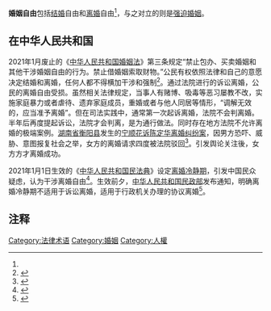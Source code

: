 '''婚姻自由'''包括[[结婚|结婚]]自由和[[离婚|离婚]]自由<ref name=a1/>，与之对立的则是[[强迫婚姻|强迫婚姻]]。

== 在中华人民共和国 ==

2021年1月废止的《[[中华人民共和国婚姻法|中华人民共和国婚姻法]]》第三条规定“禁止包办、买卖婚姻和其他干涉婚姻自由的行为。禁止借婚姻索取财物。”公民有权依照法律和自己的意愿决定结婚和离婚，任何人都不得横加干涉和强制<ref name="a1">{{Cite web |url=http://www.npc.gov.cn/npc/c2373/200204/5107d1cd0b2246c49ca8f228edfcfb06.shtml |title=哪些行为构成暴力干涉婚姻自由罪？ |accessdate=2021-06-13 |author= |date=2002-04-19 |work= |publisher=中国人大网 |language=Zh-hans |archive-date=2021-06-13 |archive-url=https://web.archive.org/web/20210613063017/http://www.npc.gov.cn/npc/c2373/200204/5107d1cd0b2246c49ca8f228edfcfb06.shtml |dead-url=no }}</ref>。通过法院进行的诉讼离婚，公民的离婚自由受损。虽然相关法律规定，当事人有赌博、吸毒等恶习屡教不改，实施家庭暴力或者虐待、遗弃家庭成员，重婚或者与他人同居等情形，“调解无效的，应当准予离婚”。但在司法实践中，通常第一次起诉离婚，法院不会判离婚。半年后再度提起诉讼，法院才会判离，是为通行做法。同时存在地方法院不允许离婚的极端案例。[[湖南省|湖南省]][[衡阳县|衡阳县]]发生的[[宁顺花诉陈定华离婚纠纷案|宁顺花诉陈定华离婚纠纷案]]，因男方恐吓、威胁、意图报复社会之举，女方的离婚请求四度被法院驳回<ref>{{Cite web |url=http://www.xinhuanet.com/comments/2021-04/16/c_1127335937.htm |title=5年4次起诉均驳回 离婚为何这么难？ |accessdate=2021-06-13 |author=舒圣祥 |date=2021-04-16 |work=责任编辑：徐可 |publisher=新华网，来源：羊城网报 |language=Zh-hans |archive-date=2021-06-13 |archive-url=https://web.archive.org/web/20210613064802/http://www.xinhuanet.com/comments/2021-04/16/c_1127335937.htm |dead-url=no }}</ref>。引发舆论关注後，女方方才离婚成功。

2021年1月1日生效的《[[中华人民共和国民法典|中华人民共和国民法典]]》设定[[离婚冷静期|离婚冷静期]]，引发中国民众疑虑，认为干涉离婚自由<ref>{{Cite web |url=http://www.chinanews.com/sh/2020/12-17/9364186.shtml |title=“离婚冷静期”出台后现不同声音 是否干预离婚自由？ |accessdate=2021-06-13 |author= |date=2020-12-17 |work=整理：微宇，编辑：陈海峰 |publisher=中国新闻网，来源：人民日报海外版 |language=Zh-hans |archive-date=2021-06-13 |archive-url=https://web.archive.org/web/20210613063017/http://www.chinanews.com/sh/2020/12-17/9364186.shtml |dead-url=no }}</ref>。生效前夕，[[中华人民共和国民政部|中华人民共和国民政部]]发布通知，明确离婚冷静期不适用于诉讼离婚，适用于行政机关办理的协议离婚<ref>{{Cite web |url=http://www.xinhuanet.com/comments/2020-12/08/c_1126833340.htm |title=读懂公众对离婚冷静期的疑虑 |accessdate=2021-06-13 |author=笃鲜 |date=2020-12-08 |work=责任编辑：徐可 |publisher=新华网，来源：南方日报 |language=Zh-hans |archive-date=2021-06-13 |archive-url=https://web.archive.org/web/20210613063017/http://www.xinhuanet.com/comments/2020-12/08/c_1126833340.htm |dead-url=no }}</ref>。

== 注释 ==

{{Reflist}}

[[Category:法律术语|Category:法律术语]]
[[Category:婚姻|Category:婚姻]]
[[Category:人權|Category:人權]]